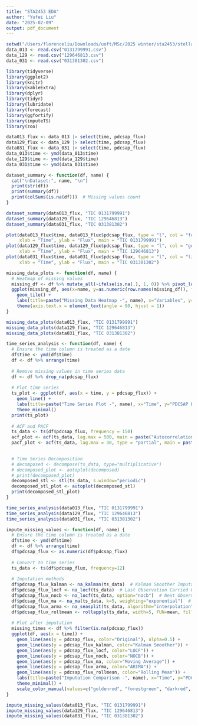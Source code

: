 ```yaml
---
title: "STA2453 EDA"
author: "Yufei Liu"
date: "2025-02-09"
output: pdf_document
---
```


```r
setwd("/Users/florenceliu/Downloads/uoft/MSc/2025 winter/sta2453/stellar flare")
data_013 <- read.csv("0131799991.csv")
data_129 <- read.csv("129646813.csv")
data_031 <- read.csv("031381302.csv")
```

```r
library(tidyverse)
library(ggplot2)
library(knitr)
library(kableExtra)
library(dplyr)
library(tidyr)
library(lubridate)
library(forecast)
library(ggfortify)
library(imputeTS)
library(zoo)
```

```r
data013_flux <- data_013 |> select(time, pdcsap_flux)
data129_flux <- data_129 |> select(time, pdcsap_flux)
data031_flux <- data_031 |> select(time, pdcsap_flux)
data_013$time <- ymd(data_013$time)
data_129$time <- ymd(data_129$time)
data_031$time <- ymd(data_031$time)
```

```r
dataset_summary <- function(df, name) {
  cat("\nDataset:", name, "\n")
  print(str(df))
  print(summary(df))
  print(colSums(is.na(df)))  # Missing values count
}

dataset_summary(data013_flux, "TIC 0131799991")
dataset_summary(data129_flux, "TIC 129646813")
dataset_summary(data031_flux, "TIC 031381302")
```

```r
plot(data013_flux$time, data013_flux$pdcsap_flux, type = "l", col = "forestgreen",
     xlab = "Time", ylab = "Flux", main = "TIC 0131799991")
plot(data129_flux$time, data129_flux$pdcsap_flux, type = "l", col = "goldenrod1",
     xlab = "Time", ylab = "Flux", main = "TIC 129646813")
plot(data031_flux$time, data031_flux$pdcsap_flux, type = "l", col = "lightsteelblue2",
     xlab = "Time", ylab = "Flux", main = "TIC 031381302")

```

```r
missing_data_plots <- function(df, name) {
  # Heatmap of missing values
  missing_df <- df %>% mutate_all(~ifelse(is.na(.), 1, 0)) %>% pivot_longer(everything())
  ggplot(missing_df, aes(x=name, y=as.numeric(row.names(missing_df)), fill=value)) +
    geom_tile() +
    labs(title=paste("Missing Data Heatmap -", name), x="Variables", y="Rows") +
    theme(axis.text.x = element_text(angle = 90, hjust = 1))
}

missing_data_plots(data013_flux, "TIC 0131799991")
missing_data_plots(data129_flux, "TIC 129646813")
missing_data_plots(data031_flux, "TIC 031381302")
```

```r
time_series_analysis <- function(df, name) {
  # Ensure the time column is treated as a date
  df$time <- ymd(df$time)
  df <- df %>% arrange(time)
  
  # Remove missing values in time series data
  df <- df %>% drop_na(pdcsap_flux)
  
  # Plot time series
  ts_plot <- ggplot(df, aes(x = time, y = pdcsap_flux)) +
    geom_line() +
    labs(title=paste("Time Series Plot -", name), x="Time", y="PDCSAP Flux") +
    theme_minimal()
  print(ts_plot)
  
  # ACF and PACF
  ts_data <- ts(df$pdcsap_flux, frequency = 150)  
  acf_plot <- acf(ts_data, lag.max = 500, main = paste("Autocorrelation -", name))
  pacf_plot <- acf(ts_data, lag.max = 30, type = "partial", main = paste("Partial Autocorrelation -", name))

  
  # Time Series Decomposition
  # decomposed <- decompose(ts_data, type="multiplicative")
  # decomposed_plot <- autoplot(decomposed)
  # print(decomposed_plot)
  decomposed_stl <- stl(ts_data, s.window="periodic")
  decomposed_stl_plot <- autoplot(decomposed_stl)
  print(decomposed_stl_plot)
}

time_series_analysis(data013_flux, "TIC 0131799991")
time_series_analysis(data129_flux, "TIC 129646813")
time_series_analysis(data031_flux, "TIC 031381302")
```
```r
impute_missing_values <- function(df, name) {
  # Ensure the time column is treated as a date
  df$time <- ymd(df$time)
  df <- df %>% arrange(time)
  df$pdcsap_flux <- as.numeric(df$pdcsap_flux)
  
  # Convert to time series
  ts_data <- ts(df$pdcsap_flux, frequency=12)  
  
  # Imputation methods
  df$pdcsap_flux_kalman <- na_kalman(ts_data)  # Kalman Smoother Imputation
  df$pdcsap_flux_locf <- na_locf(ts_data)  # Last Observation Carried Forward
  df$pdcsap_flux_nocb <- na_locf(ts_data, option="nocb")  # Next Observation Carried Backward
  df$pdcsap_flux_ma <- na_ma(ts_data, k=5, weighting="exponential")  # Exponentially Weighted Moving Average
  df$pdcsap_flux_arma <- na_seasplit(ts_data, algorithm="interpolation")  # ARIMA-based Imputation
  df$pdcsap_flux_rollmean <- rollapply(ts_data, width=5, FUN=mean, fill=NA, align="right")  # Rolling Window Mean
  
  # Plot after imputation
  missing_times <- df %>% filter(is.na(pdcsap_flux))
  ggplot(df, aes(x = time)) +
    geom_line(aes(y = pdcsap_flux, color="Original"), alpha=0.5) +
    geom_line(aes(y = pdcsap_flux_kalman, color="Kalman Smoother")) +
    geom_line(aes(y = pdcsap_flux_locf, color="LOCF")) +
    geom_line(aes(y = pdcsap_flux_nocb, color="NOCB")) +
    geom_line(aes(y = pdcsap_flux_ma, color="Moving Average")) +
    geom_line(aes(y = pdcsap_flux_arma, color="ARIMA")) +
    geom_line(aes(y = pdcsap_flux_rollmean, color="Rolling Mean")) +
    labs(title=paste("Imputation Comparison -", name), x="Time", y="PDCSAP Flux") +
    theme_minimal() +
    scale_color_manual(values=c("goldenrod", "forestgreen", "darkred", "black", "lightsteelblue3", "purple4", "pink2"))
}

impute_missing_values(data013_flux, "TIC 0131799991")
impute_missing_values(data129_flux, "TIC 129646813")
impute_missing_values(data031_flux, "TIC 031381302")
```

